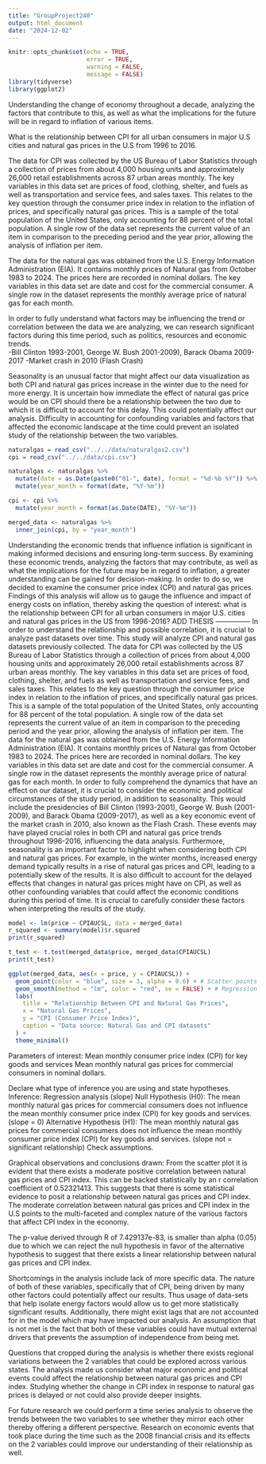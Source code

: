 ```yaml
---
title: "GroupProject240"
output: html_document
date: "2024-12-02"
---
```


```r
knitr::opts_chunk$set(echo = TRUE, 
                      error = TRUE, 
                      warning = FALSE, 
                      message = FALSE)
library(tidyverse)
library(ggplot2)
```
Understanding the change of economy throughout a decade, analyzing the factors that contribute to this, as well as what the implications for the future will be in regard to inflation of various items.

What is the relationship between CPI for all urban consumers in major U.S cities and natural gas prices in the U.S from 1996 to 2016.

The data for CPI was collected by the US Bureau of Labor Statistics through a collection of prices from about 4,000 housing units and approximately 26,000 retail establishments across 87 urban areas monthly. The key variables in this data set are prices of food, clothing, shelter, and fuels as well as transportation and service fees, and sales taxes.  This relates to the key question through the consumer price index in relation to the inflation of prices, and specifically natural gas prices.  This is a sample of the total population of the United States, only accounting for 88 percent of the total population. A single row of the data set represents the current value of an item in comparison to the preceding period and the year prior, allowing the analysis of inflation per item. 

The data for the natural gas was obtained from the U.S. Energy Information Administration (EIA). It contains monthly prices of Natural gas from October 1983 to 2024. The prices here are recorded in nominal dollars. The key variables in this data set are date and cost for the commercial consumer. A single row in the dataset represents the monthly average price of natural gas for each month.

In order to fully understand what factors may be influencing the trend or correlation between the data we are analyzing, we can research significant factors during this time period, such as politics, resources and economic trends.  
-Bill Clinton 1993-2001, George W. Bush 2001-2009), Barack Obama 2009-2017
-Market crash in 2010 (Flash Crash)

Seasonality is an unusual factor that might affect our data visualization as both CPI and natural gas prices increase in the winter due to the need for more energy.
It is uncertain how immediate the effect of natural gas price would be on CPI should there be a relationship between the two due to which it is difficult to account for this delay. This could potentially affect our analysis.
Difficulty in accounting for confounding variables and factors that affected the economic landscape at the time could prevent an isolated study of the relationship between the two variables.


```r
naturalgas = read_csv("../../data/naturalgas2.csv")
cpi = read_csv("../../data/cpi.csv")

naturalgas <- naturalgas %>%
  mutate(date = as.Date(paste0("01-", date), format = "%d-%b %Y")) %>%
  mutate(year_month = format(date, "%Y-%m"))

cpi <- cpi %>%
  mutate(year_month = format(as.Date(DATE), "%Y-%m"))

merged_data <- naturalgas %>%
  inner_join(cpi, by = "year_month")
```
Understanding the economic trends that influence inflation is significant in making informed decisions and ensuring long-term success. By examining these economic trends, analyzing the factors that may contribute, as well as what the implications for the future may be in regard to inflation, a greater understanding can be gained for decision-making.  In order to do so, we decided to examine the consumer price index (CPI) and natural gas prices. Findings of this analysis will allow us to gauge the influence and impact of energy costs on inflation, thereby asking the question of interest: what is the relationship between CPI for all urban consumers in major U.S. cities and natural gas prices in the US from 1996-2016? ADD THESIS ---------------
In order to understand the relationship and possible correlation, it is crucial to analyze past datasets over time.  This study will analyze CPI and natural gas datasets previously collected.   The data for CPI was collected by the US Bureau of Labor Statistics through a collection of prices from about 4,000 housing units and approximately 26,000 retail establishments across 87 urban areas monthly. The key variables in this data set are prices of food, clothing, shelter, and fuels as well as transportation and service fees, and sales taxes.  This relates to the key question through the consumer price index in relation to the inflation of prices, and specifically natural gas prices.  This is a sample of the total population of the United States, only accounting for 88 percent of the total population. A single row of the data set represents the current value of an item in comparison to the preceding period and the year prior, allowing the analysis of inflation per item.  The data for the natural gas was obtained from the U.S. Energy Information Administration (EIA). It contains monthly prices of Natural gas from October 1983 to 2024. The prices here are recorded in nominal dollars. The key variables in this data set are date and cost for the commercial consumer. A single row in the dataset represents the monthly average price of natural gas for each month.
In order to fully comprehend the dynamics that have an effect on our dataset, it is crucial to consider the economic and political circumstances of the study period, in addition to seasonality.  This would include the presidencies of Bill Clinton (1993-2001), George W. Bush (2001-2009), and Barack Obama (2009-2017), as well as a key economic event of the market crash in 2010, also known as the Flash Crash.  These events may have played crucial roles in both CPI and natural gas price trends throughout 1996-2016, influencing the data analysis.  Furthermore, seasonality is an important factor to highlight when considering both CPI and natural gas prices.  For example, in the winter months, increased energy demand typically results in a rise of natural gas prices and CPI, leading to a potentially skew of the results.  It is also difficult to account for the delayed effects that changes in natural gas prices might have on CPI, as well as other confounding variables that could affect the economic conditions during this period of time.  It is crucial to carefully consider these factors when interpreting the results of the study.


```r
model <- lm(price ~ CPIAUCSL, data = merged_data)
r_squared <- summary(model)$r.squared
print(r_squared)

t_test <- t.test(merged_data$price, merged_data$CPIAUCSL)
print(t_test)

ggplot(merged_data, aes(x = price, y = CPIAUCSL)) +
  geom_point(color = "blue", size = 3, alpha = 0.6) + # Scatter points
  geom_smooth(method = "lm", color = "red", se = FALSE) + # Regression line
  labs(
    title = "Relationship Between CPI and Natural Gas Prices",
    x = "Natural Gas Prices",
    y = "CPI (Consumer Price Index)",
    caption = "Data source: Natural Gas and CPI datasets"
  ) +
  theme_minimal()

```
Parameters of interest:
Mean monthly consumer price index (CPI) for key goods and services
Mean monthly natural gas prices for commercial consumers in nominal dollars.

Declare what type of inference you are using and state hypotheses.
Inference: Regression analysis (slope)
Null Hypothesis (H0): The mean monthly natural gas prices for commercial consumers does not influence the mean monthly consumer price index (CPI) for key goods and services. (slope = 0)
Alternative Hypothesis (H1): The mean monthly natural gas prices for commercial consumers does not influence the mean monthly consumer price index (CPI) for key goods and services. (slope not = significant relationship)
Check assumptions.

Graphical observations and conclusions drawn:
From the scatter plot it is evident that there exists a moderate positive correlation between natural gas prices and CPI index. This can be backed statistically by an r correlation coefficient of 0.52321413. This suggests that there is some statistical evidence to posit a relationship between natural gas prices and CPI index. The moderate correlation between natural gas prices and CPI index in the U.S points to the multi-faceted and complex nature of the various factors that affect CPI index in the economy.

The p-value derived through R of 7.429137e-83, is smaller than alpha (0.05) due to which we can reject the null hypothesis in favor of the alternative hypothesis to suggest that there exists a linear relationship between natural gas prices and CPI index.

Shortcomings in the analysis include lack of more specific data. The nature of both of these variables, specifically that of CPI, being driven by many other factors could potentially affect our results. Thus usage of data-sets that help isolate energy factors would allow us to get more statistically significant results. Additionally, there might exist lags that are not accounted for in the model which may have impacted our analysis.
An assumption that is not met is the fact that both of these variables could have mutual external drivers that prevents the assumption of independence from being met.

Questions that cropped during the analysis is whether there exists regional variations between the 2 variables that could be explored across various states. The analysis made us consider what major economic and political events could affect the relationship between natural gas prices and CPI index. Studying whether the change in CPI index in response to natural gas prices is delayed or not could also provide deeper insights.

For future research we could perform a time series analysis to observe the trends between the two variables to see whether they mirror each other thereby offering a different perspective. Research on economic events that took place during the time such as the 2008 financial crisis and its effects on the 2 variables could improve our understanding of their relationship as well.

